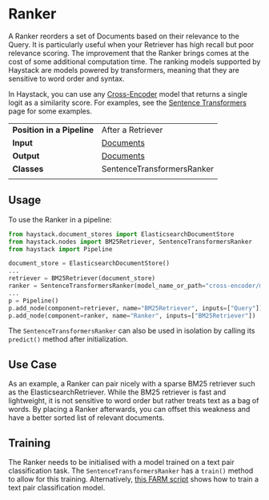 # Ranker

A Ranker reorders a set of Documents based on their relevance to the Query.
It is particularly useful when your Retriever has high recall but poor relevance scoring.
The improvement that the Ranker brings comes at the cost of some additional computation time.
The ranking models supported by Haystack are
models powered by transformers, meaning that they are sensitive to word order and syntax.

In Haystack, you can use any [Cross-Encoder](https://huggingface.co/cross-encoder) model that returns a single logit
as a similarity score.
For examples, see the [Sentence Transformers](https://www.sbert.net/docs/pretrained-models/ce-msmarco.html#usage-with-transformers) page for some examples.

|||
|-------------|-----------------------------------------------------------------------------------------------------------------------------------------------------------------------------|
|__Position in a Pipeline__| After a Retriever |
|__Input__       | [Documents](/components/v1.5.0/documents-answers-labels#document)                                                                                                                                                                  |
|__Output__      | [Documents](/components/v1.5.0/documents-answers-labels#document)                                                                                                             |
|__Classes__     | SentenceTransformersRanker                                                                                                          |
|||

## Usage

To use the Ranker in a pipeline:

```python
from haystack.document_stores import ElasticsearchDocumentStore
from haystack.nodes import BM25Retriever, SentenceTransformersRanker
from haystack import Pipeline

document_store = ElasticsearchDocumentStore()
...
retriever = BM25Retriever(document_store)
ranker = SentenceTransformersRanker(model_name_or_path="cross-encoder/ms-marco-MiniLM-L-12-v2")
...
p = Pipeline()
p.add_node(component=retriever, name="BM25Retriever", inputs=["Query"])
p.add_node(component=ranker, name="Ranker", inputs=["BM25Retriever"])
```

The `SentenceTransformersRanker` can also be used in isolation by calling its `predict()` method after initialization.

## Use Case

As an example, a Ranker can pair nicely with a sparse BM25 retriever such as the ElasticsearchRetriever.
While the BM25 retriever is fast and lightweight, it is not sensitive to word order but rather treats text as a bag of words.
By placing a Ranker afterwards, you can offset this weakness and have a better sorted list of relevant documents.

## Training

The Ranker needs to be initialised with a model trained on a text pair classification task.
The `SentenceTransformersRanker` has a `train()` method to allow for this training.
Alternatively, [this FARM script](https://github.com/deepset-ai/FARM/blob/master/examples/text_pair_classification.py) shows how to train a text pair classification model.
